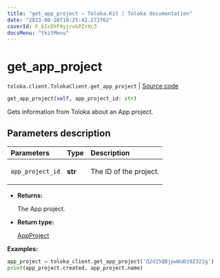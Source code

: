 ```yaml
---
title: "get_app_project — Toloka-Kit | Toloka documentation"
date: "2023-08-28T10:25:42.272762"
coverId: F_bIcOYF9yjrxkPZrXc3
docsMenu: "tkitMenu"
---
```


# get_app_project

`toloka.client.TolokaClient.get_app_project` | [Source code](https://github.com/Toloka/toloka-kit/blob/v1.2.1/src/client/__init__.py#L3891)

```python
get_app_project(self, app_project_id: str)
```

Gets information from Toloka about an App project.

## Parameters description

| Parameters | Type | Description |
| :----------| :----| :-----------|
`app_project_id`|**str**|<p>The ID of the project.</p>

* **Returns:**

  The App project.

* **Return type:**

  [AppProject](/docs/toloka-kit/reference/toloka.client.app.AppProject)

**Examples:**

```python
app_project = toloka_client.get_app_project('Q2d15QBjpwWuDz8Z321g')
print(app_project.created, app_project.name)
```